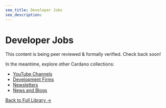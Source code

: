 ```yaml
---
seo_title: Developer Jobs
seo_description:
---
```


# Developer Jobs

This content is being peer reviewed & formally verified. Check back soon!

In the meantime, explore other Cardano collections:

- [YouTube Channels](https://www.adastack.io/community/youtube)
- [Development Firms](https://www.adastack.io/development/dev_teams)
- [Newsletters](https://www.adastack.io/community/newsletters)
- [News and Blogs](https://www.adastack.io/community/news_and_blogs)

[Back to Full Library →](https://www.adastack.io/all_pages)
